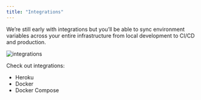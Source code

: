 ```yaml
---
title: "Integrations"
---
```


We’re still early with integrations but you’ll be able to sync environment variables across your entire infrastructure from local development to CI/CD and production.

![integrations](../../images/project-integrations.png)

Check out integrations:

- Heroku
- Docker
- Docker Compose
